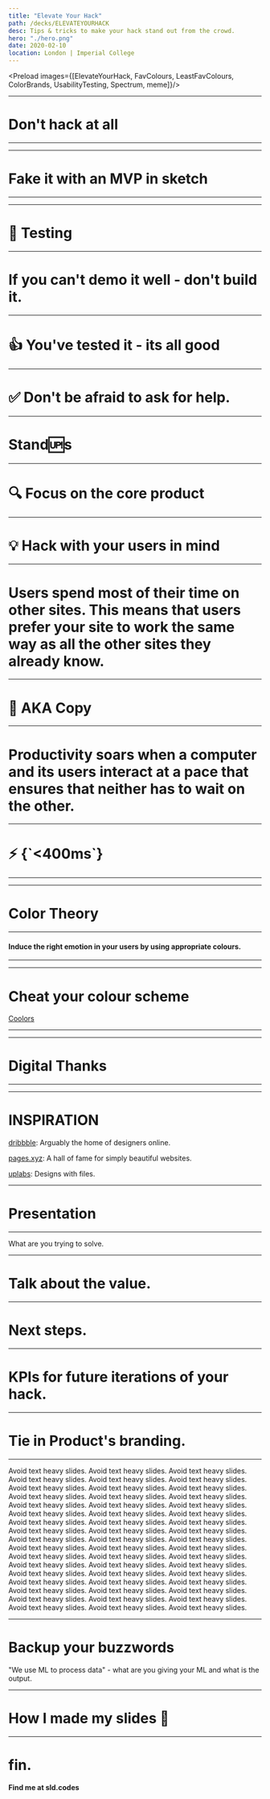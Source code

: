 ```yaml
---
title: "Elevate Your Hack"
path: /decks/ELEVATEYOURHACK
desc: Tips & tricks to make your hack stand out from the crowd.
hero: "./hero.png"
date: 2020-02-10
location: London | Imperial College
---
```






<!-- Components -->

<Preload images={[ElevateYourHack, FavColours, LeastFavColours, ColorBrands, UsabilityTesting, Spectrum, meme]}/>

<PresImage image={ElevateYourHack}/>

---

<h1 className="">Don't hack at all </h1>

---

<PresImage image={meme} />

---

<h1 className=""> Fake it with an MVP in sketch </h1>

---

<PresImage image={UsabilityTesting} />

---

<h1 className=""> 🦍 Testing </h1>

---

<h1 className=""> If you can't demo it well - don't build it. </h1>

---

<h1 className=""> 👍 You've tested it - its all good </h1>

---

<h1 className="">✅ Don't be afraid to ask for help. </h1>

---

<h1 className="">Stand🆙s </h1>

---

<h1 className="">🔍 Focus on the core product </h1>


---

# 💡 Hack with your users in mind

---

<h1 className="">Users spend most of their time on other sites. This means that users prefer your site to work the same way as all the other sites they already know. </h1>

---

# 🌱 AKA Copy

---

<h1 className="">Productivity soars when a computer and its users interact at a pace that ensures that neither has to wait on the other. </h1>

---


<h1 className="">⚡️ {`<400ms`} </h1>

---

<ResponsiveLoad />

---

# Color Theory

---

#### Induce the right emotion in your users by using appropriate colours.

<PresImage image={ColorBrands}/>

---

<div className="">
<PresImage image={Spectrum}/>
</div>

---

# Cheat your colour scheme

[Coolors](https://coolors.co) 

---

<GreenMeansGo />

---

# Digital Thanks

---

<Delight/>

---

# INSPIRATION

[dribbble](https://dribbble.com/): Arguably the home of designers online.

[pages.xyz](https://www.pages.xyz/): A hall of fame for simply beautiful websites.

[uplabs](https://www.uplabs.com/): Designs with files.

---

# Presentation

---

What are you trying to solve.

---

# Talk about the value.

---

# Next steps. 

---

# KPIs for future iterations of your hack.

---

# Tie in Product's branding.

---

Avoid text heavy slides. Avoid text heavy slides. Avoid text heavy slides. Avoid text heavy slides. Avoid text heavy slides. Avoid text heavy slides. Avoid text heavy slides. Avoid text heavy slides. Avoid text heavy slides. Avoid text heavy slides. Avoid text heavy slides. Avoid text heavy slides. Avoid text heavy slides. Avoid text heavy slides. Avoid text heavy slides. Avoid text heavy slides. Avoid text heavy slides. Avoid text heavy slides. Avoid text heavy slides. Avoid text heavy slides. Avoid text heavy slides. Avoid text heavy slides. Avoid text heavy slides. Avoid text heavy slides. Avoid text heavy slides. Avoid text heavy slides. Avoid text heavy slides. Avoid text heavy slides. Avoid text heavy slides. Avoid text heavy slides. Avoid text heavy slides. Avoid text heavy slides. Avoid text heavy slides. Avoid text heavy slides. Avoid text heavy slides. Avoid text heavy slides. Avoid text heavy slides. Avoid text heavy slides. Avoid text heavy slides. Avoid text heavy slides. Avoid text heavy slides. Avoid text heavy slides. Avoid text heavy slides. Avoid text heavy slides. Avoid text heavy slides. Avoid text heavy slides. Avoid text heavy slides. Avoid text heavy slides. Avoid text heavy slides. Avoid text heavy slides. Avoid text heavy slides. 

---

# Backup your buzzwords

"We use ML to process data" - what are you giving your ML and what is the output.

---

# How I made my slides 💪

---



# fin.

<h4> Find me at <span className="is-pink"> sld.codes </span> </h4>
